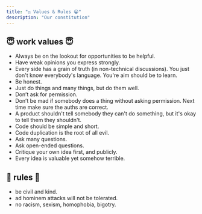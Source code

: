 ```yaml
---
title: "⚖️ Values & Rules 😁"
description: "Our constitution"
---
```


## 😇 work values 😇

* Always be on the lookout for opportunities to be helpful.
* Have weak opinions you express strongly.
* Every side has a grain of truth (in non-technical discussions).  You just don't know everybody's language.  You're aim should be to learn.
* Be honest.
* Just do things and many things, but do them well.
* Don’t ask for permission.
* Don’t be mad if somebody does a thing  without asking permission.  Next time make sure the auths are correct.
* A product shouldn't tell somebody they can't do something, but it's okay to tell them they shouldn't.
* Code should be simple and short.
* Code duplication is the root of all evil.
* Ask many questions.
* Ask open-ended questions.
* Critique your own idea first, and publicly.
* Every idea is valuable yet somehow terrible.

## 🚨 rules 🚨

* be civil and kind.
* ad hominem attacks will not be tolerated.
* no racism, sexism, homophobia, bigotry.
